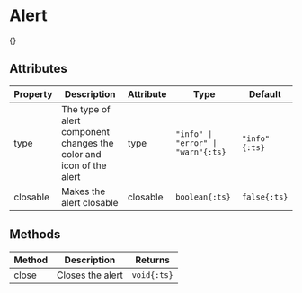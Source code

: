
# Alert

{<ComponentPreview name="alert" />}

## Attributes

| Property | Description                                                         | Attribute | Type                               | Default       |
| -------- | ------------------------------------------------------------------- | --------- | ---------------------------------- | ------------- |
| type     | The type of alert component changes the color and icon of the alert | type      | `"info" \| "error" \| "warn"{:ts}` | `"info"{:ts}` |
| closable | Makes the alert closable                                            | closable  | `boolean{:ts}`                     | `false{:ts}`  |

## Methods

| Method | Description      | Returns     |
| ------ | ---------------- | ----------- |
| close  | Closes the alert | `void{:ts}` |
